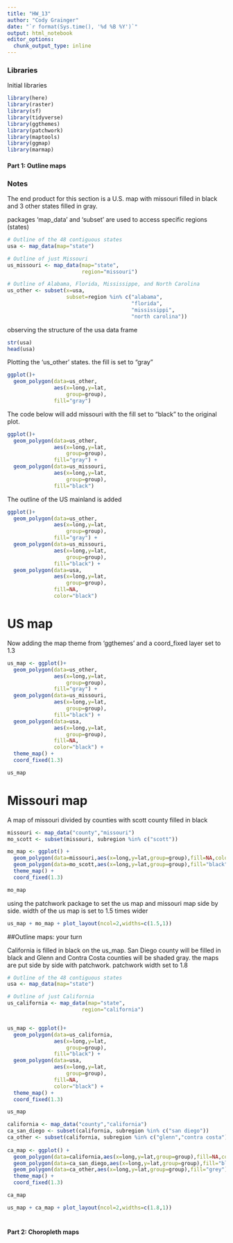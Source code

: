 ```yaml
---
title: "HW_13"
author: "Cody Grainger"
date: "`r format(Sys.time(), '%d %B %Y')`"
output: html_notebook
editor_options: 
  chunk_output_type: inline
---
```


### Libraries

Initial libraries
```r
library(here)
library(raster)
library(sf)
library(tidyverse)
library(ggthemes)
library(patchwork)
library(maptools)
library(ggmap)
library(marmap)

```

#### Part 1: Outline maps

### Notes

The end product for this section is a U.S. map with missouri filled in black and 3 other states filled in gray.

packages 'map_data' and 'subset' are used to access specific regions (states)

```r
# Outline of the 48 contiguous states
usa <- map_data(map="state")

# Outline of just Missouri
us_missouri <- map_data(map="state",
                        region="missouri")

# Outline of Alabama, Florida, Mississippe, and North Carolina
us_other <- subset(x=usa,
                   subset=region %in% c("alabama",
                                        "florida",
                                        "mississippi",
                                        "north carolina"))
```

observing the structure of the usa data frame
```r
str(usa)
head(usa)
```

Plotting the 'us_other' states. the fill is set to "gray"
```r
ggplot()+
  geom_polygon(data=us_other,
               aes(x=long,y=lat,
                   group=group),
               fill="gray")
```

The code below will add missouri with the fill set to "black" to the original plot.
```r
ggplot()+
  geom_polygon(data=us_other,
               aes(x=long,y=lat,
                   group=group),
               fill="gray") +
  geom_polygon(data=us_missouri,
               aes(x=long,y=lat,
                   group=group),
               fill="black")
```

The outline of the US mainland is added
```r
ggplot()+
  geom_polygon(data=us_other,
               aes(x=long,y=lat,
                   group=group),
               fill="gray") +
  geom_polygon(data=us_missouri,
               aes(x=long,y=lat,
                   group=group),
               fill="black") +
  geom_polygon(data=usa,
               aes(x=long,y=lat,
                   group=group),
               fill=NA,
               color="black")
```

# US map
 
Now adding the map theme from 'ggthemes' and a coord_fixed layer set to 1.3
```r
us_map <- ggplot()+
  geom_polygon(data=us_other,
               aes(x=long,y=lat,
                   group=group),
               fill="gray") +
  geom_polygon(data=us_missouri,
               aes(x=long,y=lat,
                   group=group),
               fill="black") +
  geom_polygon(data=usa,
               aes(x=long,y=lat,
                   group=group),
               fill=NA,
               color="black") +
  theme_map() +
  coord_fixed(1.3)

us_map
```

# Missouri map

A map of missouri divided by counties with scott county filled in black
```r
missouri <- map_data("county","missouri")
mo_scott <- subset(missouri, subregion %in% c("scott"))

mo_map <- ggplot() +
  geom_polygon(data=missouri,aes(x=long,y=lat,group=group),fill=NA,color="black") +
  geom_polygon(data=mo_scott,aes(x=long,y=lat,group=group),fill="black") +
  theme_map() +
  coord_fixed(1.3)

mo_map
```

using the patchwork package to set the us map and missouri map side by side. width of the us map is set to 1.5 times wider
```r
us_map + mo_map + plot_layout(ncol=2,widths=c(1.5,1))
```

##Outline maps: your turn

California is filled in black on the us_map. San Diego county will be filled in black and Glenn and Contra Costa counties will be shaded gray. the maps are put side by side with patchwork. patchwork width set to 1.8
```r
# Outline of the 48 contiguous states
usa <- map_data(map="state")

# Outline of just California
us_california <- map_data(map="state",
                        region="california")


us_map <- ggplot()+
  geom_polygon(data=us_california,
               aes(x=long,y=lat,
                   group=group),
               fill="black") +
  geom_polygon(data=usa,
               aes(x=long,y=lat,
                   group=group),
               fill=NA,
               color="black") +
  theme_map() +
  coord_fixed(1.3)

us_map

california <- map_data("county","california")
ca_san_diego <- subset(california, subregion %in% c("san diego"))
ca_other <- subset(california, subregion %in% c("glenn","contra costa"))
  
ca_map <- ggplot() +
  geom_polygon(data=california,aes(x=long,y=lat,group=group),fill=NA,color="black") +
  geom_polygon(data=ca_san_diego,aes(x=long,y=lat,group=group),fill="black") +
  geom_polygon(data=ca_other,aes(x=long,y=lat,group=group),fill="grey") +
  theme_map() +
  coord_fixed(1.3)

ca_map

us_map + ca_map + plot_layout(ncol=2,widths=c(1.8,1))
```

#

#### Part 2: Choropleth maps

